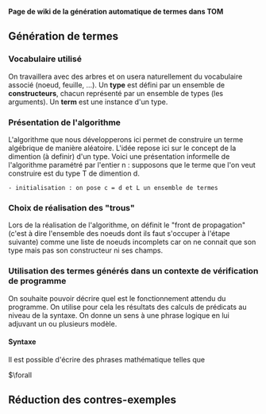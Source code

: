 '''Page de wiki de la génération automatique de termes dans TOM'''

== Génération de termes ==

=== Vocabulaire utilisé ===

On travaillera avec des arbres et on usera naturellement du vocabulaire associé (noeud, feuille, ...). Un '''type''' est défini par un ensemble de '''constructeurs''', chacun représenté par un ensemble de types (les arguments). Un '''term''' est une instance d'un type.

=== Présentation de l'algorithme ===

L'algorithme que nous développerons ici permet de construire un terme algébrique de manière aléatoire.
L'idée repose ici sur le concept de la dimention (à definir) d'un type. Voici une présentation informelle de l'algorithme paramétré par l'entier n : supposons que le terme que l'on veut construire est du type T de dimention d. 
 - initialisation : on pose c = d et L un ensemble de termes

=== Choix de réalisation des "trous" ===

Lors de la réalisation de l'algorithme, on définit le "front de propagation" (c'est à dire l'ensemble des noeuds dont ils faut s'occuper à l'étape suivante) comme une liste de noeuds incomplets car on ne connait que son type mais pas son constructeur ni ses champs.

=== Utilisation des termes générés dans un contexte de  vérification de programme ===

On souhaite pouvoir décrire quel est le fonctionnement attendu du programme. On utilise pour cela les résultats des calculs de prédicats au niveau de la syntaxe. On donne un sens à une phrase logique en lui adjuvant un ou plusieurs modèle.

==== Syntaxe ====

Il est possible d'écrire des phrases mathématique telles que 

$\forall

== Réduction des contres-exemples ==

